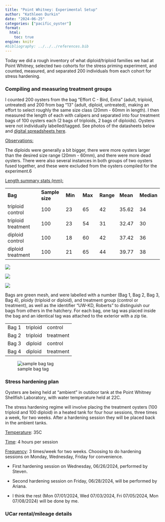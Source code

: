```yaml
---
title: "Point Whitney: Experimental Setup"
author: "Kathleen Durkin"
date: "2024-06-25"
categories: ["pacific_oyster"]
format:
  html:
    toc: true
engine: knitr
#bibliography: ../../../references.bib
---
```


Today we did a rough inventory of what diploid/triploid families we had at Point Whitney, selected two cohorts for the stress priming experiment, and counted, measured, and separated 200 individuals from each cohort for stress hardening.

### Compiling and measuring treatment groups

I counted 200 oysters from the bag "Effort C - Bird, Extra" (adult, triploid, untreated) and 200 from bag "13" (adult, diploid, untreated), making an effort to select roughly the same size class (20mm - 60mm in length). I then measured the length of each with calipers and separated into four treatment bags of 100 oysters each (2 bags of triploids, 2 bags of diploids). Oysters were not individually labelled/tagged. See photos of the datasheets below and [digital spreadsheets here](https://docs.google.com/spreadsheets/d/1zvq3cIyN-kI8eTnX96CSJhre9aA-Rj9POYtFrEdOtac/edit?usp=sharing).

[Observations:]{.underline}

The diploids were generally a bit bigger, there were more oysters larger than the desired size range (20mm - 60mm), and there were more dead oysters. There were also several instances in both groups of two oysters fused together, and these were excluded from the oysters compiled for the experiment.6

[Length summary stats (mm):]{.underline}

|                    |                 |         |         |           |          |            |
|---------------|-----------|--------|--------|--------|---------|--------|
| **Bag**            | **Sample size** | **Min** | **Max** | **Range** | **Mean** | **Median** |
| triploid control   | 100             | 23      | 65      | 42        | 35.62    | 34         |
| triploid treatment | 100             | 23      | 54      | 31        | 32.47    | 30         |
| diploid control    | 100             | 18      | 60      | 42        | 37.42    | 36         |
| diploid treatment  | 100             | 21      | 65      | 44        | 39.77    | 38         |

![](images/datasheet1_2024_06_25.JPG)

![](images/datasheet2_2024_06_25.JPG)

![](images/datasheet3_2024_06_25.JPG)

Bags are green mesh, and were labelled with a number (Bag 1, Bag 2, Bag 3, Bag 4), ploidy (triploid or diploid), and treatment group (control or treatment), as well as the identifier "UW-KD, Roberts" to distinguish our bags from others in the hatchery. For each bag, one tag was placed inside the bag and an identical tag was attached to the exterior with a zip tie.

|       |          |           |
|-------|----------|-----------|
| Bag 1 | triploid | control   |
| Bag 2 | triploid | treatment |
| Bag 3 | diploid  | control   |
| Bag 4 | diploid  | treatment |

![sample bag tag](images/tag_bag1.JPG)

### Stress hardening plan

Oysters are being held at "ambient" in outdoor tank at the Point Whitney Shellfish Laboratory, with water temperature held at 22C.

The stress hardening regime will involve placing the treatment oysters (100 triploid and 100 diploid) in a heated tank for four hour sessions, three times a week, for two weeks. After a hardening session they will be placed back in the ambient tanks.

::: callout-important
[Temperature]{.underline}: 35C

[Time]{.underline}: 4 hours per session

[Frequency]{.underline}: 3 times/week for two weeks. Choosing to do hardening sessions on Monday, Wednesday, Friday for convenience.
:::

-   First hardening session on Wednesday, 06/26/2024, performed by Steven.

-   Second hardening session on Friday, 06/28/2024, will be performed by Ariana.

-   I think the rest (Mon 07/01/2024, Wed 07/03/2024, Fri 07/05/2024, Mon 07/08/2024) will be done by me.

### UCar rental/mileage details
